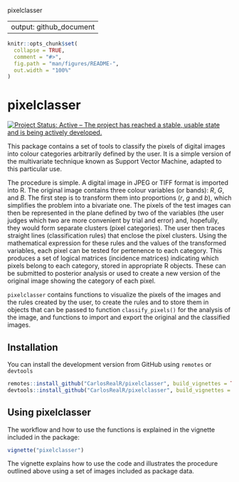 pixelclasser

---
output: github_document
---

```r
knitr::opts_chunk$set(
  collapse = TRUE,
  comment = "#>",
  fig.path = "man/figures/README-",
  out.width = "100%"
)
```

# pixelclasser

<!-- badges: start -->
<a href="https://www.repostatus.org/#active"><img src="https://www.repostatus.org/badges/latest/active.svg" alt="Project Status: Active – The project has reached a stable, usable state and is being actively developed." /></a>
<!-- badges: end -->

This package contains a set of tools to classify the pixels of digital images into colour categories arbitrarily defined by the user. It is a simple version of the multivariate technique known as Support Vector Machine, adapted to this particular use.

The procedure is simple. A digital image in JPEG or TIFF format is imported into R. The original image contains three colour variables (or bands): $R$, $G$, and $B$. The first step is to transform them into proportions ($r$, $g$ and $b$), which simplifies the problem into a bivariate one. The pixels of the test images can then be represented in the plane defined by two of the variables (the user judges which two are more convenient by trial and error) and, hopefully, they would form separate clusters (pixel categories). The user then traces straight lines (classification rules) that enclose the pixel clusters. Using the mathematical expression for these rules and the values of the transformed variables, each pixel can be tested for pertenence to each category.  This produces a set of logical matrices (incidence matrices) indicating which pixels belong to each category, stored in appropriate R objects. These can be submitted to posterior analysis or used to create a new version of the original image showing the category of each pixel.

`pixelclasser` contains functions to visualize the pixels of the images and the rules created by the user, to create the rules and to store them in objects that can be passed to function `classify_pixels()` for the analysis of the image, and functions to import and export the original and the classified images. 

## Installation

You can install the development version from GitHub using `remotes` or `devtools`

```r
remotes::install_github("CarlosRealR/pixelclasser", build_vignettes = TRUE)
devtools::install_github("CarlosRealR/pixelclasser", build_vignettes = TRUE)
```

## Using pixelclasser

The workflow and how to use the functions is explained in the vignette included in the package:

```r
vignette("pixelclasser")
```

The vignette explains how to use the code and illustrates the procedure outlined above using a set of images included as package data.
